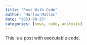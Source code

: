 ```yaml
---
title: "Post With Code"
author: "Harlow Malloc"
date: "2023-08-25"
categories: [news, code, analysis]
---
```


This is a post with executable code.
